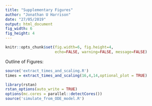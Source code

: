 ```yaml
---
title: "Supplementary Figures"
author: "Jonathan U Harrison"
date: "27/05/2019"
output: html_document
fig_width: 6
fig_height: 4
---
```

```r
knitr::opts_chunk$set(fig.width=6, fig.height=4,
                      echo=FALSE, warning=FALSE, message=FALSE)
```
Outline of Figures:

```r
source('extract_times_and_scaling.R')
times = extract_times_and_scaling(16,4,14,optional_plot = TRUE)
```


```r
library(rstan)
rstan_options(auto_write = TRUE)
options(mc.cores = parallel::detectCores())
source('simulate_from_ODE_model.R')
```



